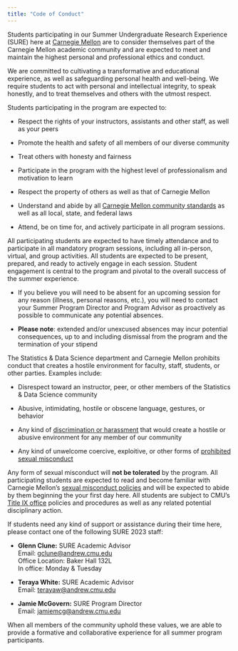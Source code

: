 ```yaml
---
title: "Code of Conduct"
---
```


Students participating in our Summer Undergraduate Research Experience
(SURE) here at [[Carnegie
Mellon]{.underline}](https://www.cmu.edu/student-affairs/theword/code/index.html#:~:text=These%20standards%20require%20personal%20integrity,must%20be%20met%2C%20commitments%20kept)
are to consider themselves part of the Carnegie Mellon academic
community and are expected to meet and maintain the highest personal and
professional ethics and conduct.

We are committed to cultivating a transformative and educational
experience, as well as safeguarding personal health and well-being. We
require students to act with personal and intellectual integrity, to
speak honestly, and to treat themselves and others with the utmost
respect.

Students participating in the program are expected to:

-   Respect the rights of your instructors, assistants and other staff,
    as well as your peers

-   Promote the health and safety of all members of our diverse
    community

-   Treat others with honesty and fairness

-   Participate in the program with the highest level of professionalism
    and motivation to learn

-   Respect the property of others as well as that of Carnegie Mellon

-   Understand and abide by all [[Carnegie Mellon community
    standards]{.underline}](https://www.cmu.edu/student-affairs/theword/index.html#community)
    as well as all local, state, and federal laws

-   Attend, be on time for, and actively participate in all program
    sessions.

All participating students are expected to have timely attendance and to
participate in all mandatory program sessions, including all in-person,
virtual, and group activities. All students are expected to be present,
prepared, and ready to actively engage in each session. Student
engagement is central to the program and pivotal to the overall success
of the summer experience.

-   If you believe you will need to be absent for an upcoming session
    for any reason (illness, personal reasons, etc.), you will need to
    contact your Summer Program Director and Program Advisor as
    proactively as possible to communicate any potential absences.

-   **Please note**: extended and/or unexcused absences may incur
    potential consequences, up to and including dismissal from the
    program and the termination of your stipend

The Statistics & Data Science department and Carnegie Mellon prohibits
conduct that creates a hostile environment for faculty, staff, students,
or other parties. Examples include:

-   Disrespect toward an instructor, peer, or other members of the
    Statistics & Data Science community

-   Abusive, intimidating, hostile or obscene language, gestures, or
    behavior

-   Any kind of [[discrimination or
    harassment]{.underline}](https://www.cmu.edu/policies/forms-and-documents/soa-violations.pdf)
    that would create a hostile or abusive environment for any member
    of our community

-   Any kind of unwelcome coercive, exploitive, or other forms of
    [[prohibited sexual
    misconduct]{.underline}](https://www.cmu.edu/policies/administrative-and-governance/sexual-misconduct/policy-statement.html)

Any form of sexual misconduct will **not be tolerated** by the program.
All participating students are expected to read and become familiar with
Carnegie Mellon's [[sexual misconduct
policies]{.underline}](https://www.cmu.edu/policies/administrative-and-governance/sexual-misconduct/policy-statement.html)
and will be expected to abide by them beginning the your first day here.
All students are subject to CMU's [[Title IX
office]{.underline}](https://www.cmu.edu/title-ix/) policies and
procedures as well as any related potential disciplinary action.

If students need any kind of support or assistance during their time
here, please contact one of the following SURE 2023 staff:

- **Glenn Clune:** SURE Academic Advisor</br>
  Email:
  [[gclune@andrew.cmu.edu]{.underline}](mailto:gclune@andrew.cmu.edu)</br>
  Office Location: Baker Hall 132L</br>
  In office: Monday & Tuesday

- **Teraya White:** SURE Academic Advisor</br>
  Email:
  [[terayaw@andrew.cmu.edu]{.underline}](mailto:terayaw@andrew.cmu.edu)

- **Jamie McGovern:** SURE Program Director</br>
  Email:
  [[jamiemcg@andrew.cmu.edu]{.underline}](mailto:jamiemcg@andrew.cmu.edu)

When all members of the community uphold these values, we are able to
provide a formative and collaborative experience for all summer program
participants.

